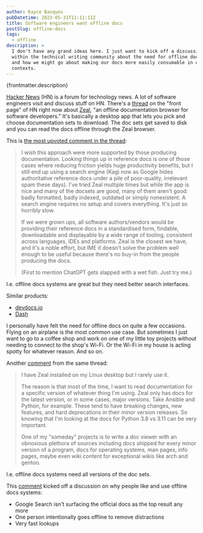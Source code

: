 ```yaml
---
author: Kayce Basques
pubDatetime: 2023-05-31T11:11:11Z
title: Software engineers want offline docs
postSlug: offline-docs
tags:
  - offline
description: >
  I don't have any grand ideas here. I just want to kick off a discussion
  within the technical writing community about the need for offline docs
  and how we might go about making our docs more easily consumable in offline
  contexts.
---
```


<p>{frontmatter.description}</p>

[Hacker News](https://news.ycombinator.com) (HN) is a forum for technology news.
A lot of software engineers visit and discuss stuff on HN. There's a
[thread](https://news.ycombinator.com/item?id=36135955) on the "front page"
of HN right now about [Zeal](https://zealdocs.org), "an offline documentation
browser for software developers." It's basically a desktop app that lets you
pick and choose documentation sets to download. The doc sets get saved to disk
and you can read the docs offline through the Zeal browser.

This is [the most upvoted comment in the thread](https://news.ycombinator.com/item?id=36137032):

> I wish this approach were more supported by those producing documentation.
> Looking things up in reference docs is one of those cases where reducing
> friction yields huge productivity benefits, but I still end up using a search
> engine (Kagi now as Google hides authoritative reference docs under a pile of poor-quality,
> irrelevant spam these days). I've tried Zeal multiple times but while the app is nice and
> many of the docsets are good, many of them aren't good: badly formatted, badly indexed,
> outdated or simply nonexistent. A search engine requires no setup and covers everything.
> It's just so horribly slow.
> 
> If we were grown ups, all software authors/vendors would be providing their reference docs
> in a standardised form, findable, downloadable and displayable by a wide range of tooling,
> consistent across languages, IDEs and platforms. Zeal is the closest we have, and it's a
> noble effort, but IME it doesn't solve the problem well enough to be useful because there's
> no buy-in from the people producing the docs.
> 
> (First to mention ChatGPT gets slapped with a wet fish. Just try me.)

I.e. offline docs systems are great but they need better search interfaces.

Similar products:

* [devdocs.io](https://devdocs.io)
* [Dash](https://kapeli.com/dash)

I personally have felt the need for offline docs on quite a few occasions. Flying on an
airplane is the most common use case. But sometimes I just want to go to a coffee shop
and work on one of my little toy projects without needing to connect to the shop's
Wi-Fi. Or the Wi-Fi in my house is acting spotty for whatever reason. And so on.

Another [comment](https://news.ycombinator.com/item?id=36140344) from the same thread:

> I have Zeal installed on my Linux desktop but I rarely use it.
> 
> The reason is that most of the time, I want to read documentation for a specific version
> of whatever thing I'm using. Zeal only has docs for the latest version, or in some cases,
> major versions. Take Ansible and Python, for example. These tend to have breaking changes,
> new features, and hard deprecations in their minor version releases. So knowing that I'm
> looking at the docs for Python 3.8 vs 3.11 can be very important.
> 
> One of my "someday" projects is to write a doc viewer with an obnoxious plethora of sources
> including docs shipped for every minor version of a program, docs for operating systems,
> man pages, info pages, maybe even wiki content for exceptional wikis like arch and gentoo.

I.e. offline docs systems need all versions of the doc sets.

This [comment](https://news.ycombinator.com/item?id=36137521) kicked off a discussion on why
people like and use offline docs systems:

* Google Search isn't surfacing the official docs as the top result any more
* One person intentionally goes offline to remove distractions
* Very fast lookups
